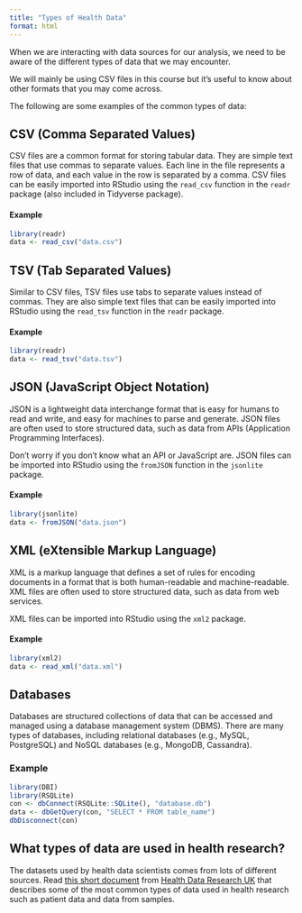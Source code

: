 ```yaml
---
title: "Types of Health Data"
format: html
---
```


When we are interacting with data sources for our analysis, we need to be aware of the different types of data that we may encounter.

We will mainly be using CSV files in this course but it's useful to know about other formats that you may come across.

The following are some examples of the common types of data:

## CSV (Comma Separated Values)

CSV files are a common format for storing tabular data. They are simple text files that use commas to separate values. Each line in the file represents a row of data, and each value in the row is separated by a comma. CSV files can be easily imported into RStudio using the `read_csv` function in the `readr` package (also included in Tidyverse package).

#### Example

``` r
library(readr)
data <- read_csv("data.csv")
```

## TSV (Tab Separated Values)

Similar to CSV files, TSV files use tabs to separate values instead of commas. They are also simple text files that can be easily imported into RStudio using the `read_tsv` function in the `readr` package.

#### Example

``` r
library(readr)
data <- read_tsv("data.tsv")
```

## JSON (JavaScript Object Notation)

JSON is a lightweight data interchange format that is easy for humans to read and write, and easy for machines to parse and generate. JSON files are often used to store structured data, such as data from APIs (Application Programming Interfaces).

Don't worry if you don't know what an API or JavaScript are. JSON files can be imported into RStudio using the `fromJSON` function in the `jsonlite` package.

#### Example

``` r
library(jsonlite)
data <- fromJSON("data.json")
```

## XML (eXtensible Markup Language)

XML is a markup language that defines a set of rules for encoding documents in a format that is both human-readable and machine-readable. XML files are often used to store structured data, such as data from web services.

XML files can be imported into RStudio using the `xml2` package.

#### Example

``` r
library(xml2)
data <- read_xml("data.xml")
```

## Databases

Databases are structured collections of data that can be accessed and managed using a database management system (DBMS). There are many types of databases, including relational databases (e.g., MySQL, PostgreSQL) and NoSQL databases (e.g., MongoDB, Cassandra).

### Example

``` r
library(DBI)
library(RSQLite)
con <- dbConnect(RSQLite::SQLite(), "database.db")
data <- dbGetQuery(con, "SELECT * FROM table_name")
dbDisconnect(con)
```

## What types of data are used in health research?

The datasets used by health data scientists comes from lots of different sources. Read [this short document](https://www.hdruk.ac.uk/access-to-health-data/open-science-open-code/types-of-health-data-we-use/) from [Health Data Research UK](https://www.hdruk.ac.uk/) that describes some of the most common types of data used in health research such as patient data and data from samples.

